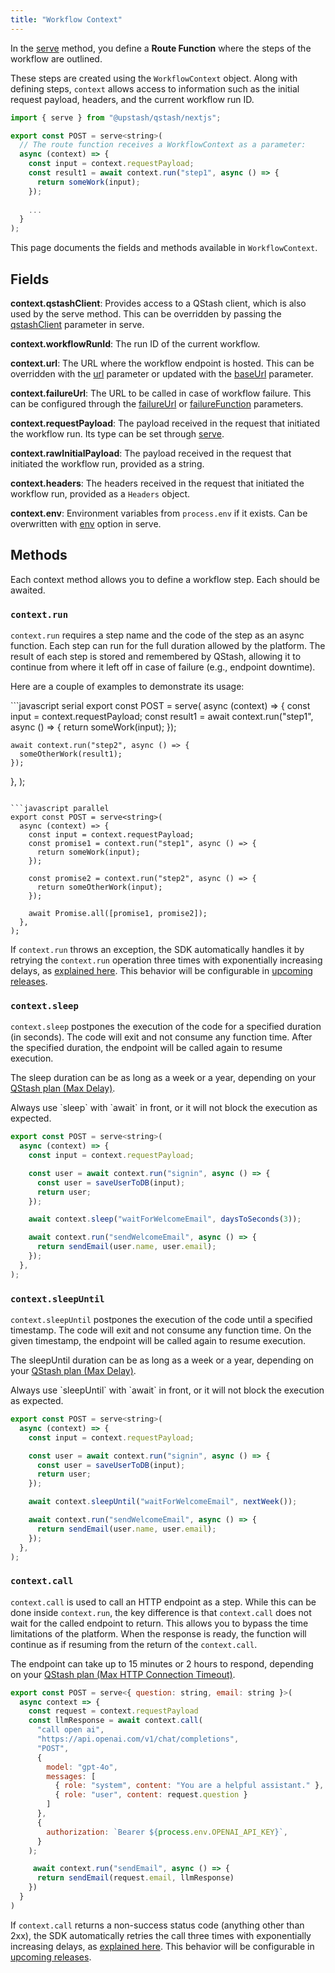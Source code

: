 ```yaml
---
title: "Workflow Context"
---
```


In the [serve](/qstash/workflow/basics/serve) method, you define a **Route Function** where the steps of the workflow are outlined.

These steps are created using the `WorkflowContext` object. Along with defining steps, `context` allows access to information such as the initial request payload, headers, and the current workflow run ID.

```javascript
import { serve } from "@upstash/qstash/nextjs";

export const POST = serve<string>(
  // The route function receives a WorkflowContext as a parameter:
  async (context) => {
    const input = context.requestPayload;
    const result1 = await context.run("step1", async () => {
      return someWork(input);
    });
    
    ...
  }
);
```

This page documents the fields and methods available in `WorkflowContext`.

## Fields

**context.qstashClient**: Provides access to a QStash client, which is also used by the serve method. This can be overridden by passing the [qstashClient](/qstash/workflow/basics/serve#qstashclient) parameter in serve.

**context.workflowRunId**: The run ID of the current workflow.

**context.url**: The URL where the workflow endpoint is hosted. This can be overridden with the [url](/qstash/workflow/basics/serve#url) parameter or updated with the [baseUrl](/qstash/workflow/basics/serve#baseUrl) parameter.

**context.failureUrl**: The URL to be called in case of workflow failure. This can be configured through the [failureUrl](/qstash/workflow/basics/serve#failureurl) or [failureFunction](/qstash/workflow/basics/serve#failurefunction) parameters.

**context.requestPayload**: The payload received in the request that initiated the workflow run. Its type can be set through [serve](/qstash/workflow/basics/serve).

**context.rawInitialPayload**: The payload received in the request that initiated the workflow run, provided as a string.

**context.headers**: The headers received in the request that initiated the workflow run, provided as a `Headers` object.

**context.env**: Environment variables from `process.env` if it exists. Can be overwritten with [env](/qstash/workflow/basics/serve#env) option in serve.

## Methods

Each context method allows you to define a workflow step. Each should be awaited.

### `context.run`

`context.run` requires a step name and the code of the step as an async function. Each step can run for the full duration allowed by the platform. The result of each step is stored and remembered by QStash, allowing it to continue from where it left off in case of failure (e.g., endpoint downtime).

Here are a couple of examples to demonstrate its usage:

<CodeGroup>
```javascript serial
export const POST = serve<string>(
  async (context) => {
    const input = context.requestPayload;
    const result1 = await context.run("step1", async () => {
      return someWork(input);
    });

    await context.run("step2", async () => {
      someOtherWork(result1);
    });
  },
);
```

```javascript parallel
export const POST = serve<string>(
  async (context) => {
    const input = context.requestPayload;
    const promise1 = context.run("step1", async () => {
      return someWork(input);
    });

    const promise2 = context.run("step2", async () => {
      return someOtherWork(input);
    });

    await Promise.all([promise1, promise2]);
  },
);
```
</CodeGroup>

If `context.run` throws an exception, the SDK automatically handles it by retrying the `context.run` operation three times with exponentially increasing delays, as [explained here](/qstash/features/retry). This behavior will be configurable in [upcoming releases](/qstash/workflow/roadmap).

### `context.sleep`

`context.sleep` postpones the execution of the code for a specified duration (in seconds). The code will exit and not consume any function time. After the specified duration, the endpoint will be called again to resume execution.

The sleep duration can be as long as a week or a year, depending on your [QStash plan (Max Delay)](https://upstash.com/pricing/qstash).

<Warning>
Always use `sleep` with `await` in front, or it will not block the execution as expected.
</Warning>

```javascript
export const POST = serve<string>(
  async (context) => {
    const input = context.requestPayload;

    const user = await context.run("signin", async () => {
      const user = saveUserToDB(input);
      return user;
    });

    await context.sleep("waitForWelcomeEmail", daysToSeconds(3));

    await context.run("sendWelcomeEmail", async () => {
      return sendEmail(user.name, user.email);
    });
  },
);
```

### `context.sleepUntil`

`context.sleepUntil` postpones the execution of the code until a specified timestamp. The code will exit and not consume any function time. On the given timestamp, the endpoint will be called again to resume execution.

The sleepUntil duration can be as long as a week or a year, depending on your [QStash plan (Max Delay)](https://upstash.com/pricing/qstash).

<Warning>
Always use `sleepUntil` with `await` in front, or it will not block the execution as expected. 
</Warning>

```javascript
export const POST = serve<string>(
  async (context) => {
    const input = context.requestPayload;

    const user = await context.run("signin", async () => {
      const user = saveUserToDB(input);
      return user;
    });

    await context.sleepUntil("waitForWelcomeEmail", nextWeek());

    await context.run("sendWelcomeEmail", async () => {
      return sendEmail(user.name, user.email);
    });
  },
);
```

### `context.call`

`context.call` is used to call an HTTP endpoint as a step. While this can be done inside `context.run`, the key difference is that `context.call` does not wait for the called endpoint to return. This allows you to bypass the time limitations of the platform. When the response is ready, the function will continue as if resuming from the return of the `context.call`.

The endpoint can take up to 15 minutes or 2 hours to respond, depending on your [QStash plan (Max HTTP Connection Timeout)](https://upstash.com/pricing/qstash).

```javascript
export const POST = serve<{ question: string, email: string }>(
  async context => {
    const request = context.requestPayload
    const llmResponse = await context.call(
      "call open ai",
      "https://api.openai.com/v1/chat/completions",
      "POST", 
      {
        model: "gpt-4o",
        messages: [
          { role: "system", content: "You are a helpful assistant." },
          { role: "user", content: request.question }
        ]
      },
      {
        authorization: `Bearer ${process.env.OPENAI_API_KEY}`,
      }
    );

     await context.run("sendEmail", async () => {
      return sendEmail(request.email, llmResponse)
    })
  }
)
```

If `context.call` returns a non-success status code (anything other than 2xx), the SDK automatically retries the call three times with exponentially increasing delays, as [explained here](/qstash/features/retry). This behavior will be configurable in [upcoming releases](/qstash/workflow/roadmap).
